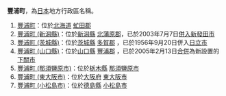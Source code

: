 '''豐浦町'''，為[[日本|日本]]地方行政區名稱。

#[[豐浦町|豐浦町]]：位於[[北海道|北海道]] [[虻田郡|虻田郡]] 
#[[豐浦町_(新潟縣)|豐浦町 (新潟縣)]]：位於[[新潟縣|新潟縣]] [[北蒲原郡|北蒲原郡]]，已於2003年7月7日[[市町村合併|併入]][[新發田市|新發田市]]
#[[豐浦町_(茨城縣)|豐浦町 (茨城縣)]]：位於[[茨城縣|茨城縣]] [[多賀郡|多賀郡]] ，已於1956年9月20日併入[[日立市|日立市]]
#[[豐浦町_(山口縣)|豐浦町 (山口縣)]]：位於[[山口縣|山口縣]] [[豐浦郡|豐浦郡]] ，已於2005年2月13日[[市町村合併|合併]]為新設置的[[下關市|下關市]]
#[[豐浦町_(那須鹽原市)|豐浦町 (那須鹽原市)]]：位於[[栃木縣|栃木縣]] [[那須鹽原市|那須鹽原市]]
#[[豐浦町_(東大阪市)|豐浦町 (東大阪市)]]：位於[[大阪府|大阪府]] [[東大阪市|東大阪市]]
#[[豐浦町_(小松島市)|豐浦町 (小松島市)]]：位於[[德島縣|德島縣]] [[小松島市|小松島市]]

{{disambig|F豐|Cat=三字日本地名消歧義}}
